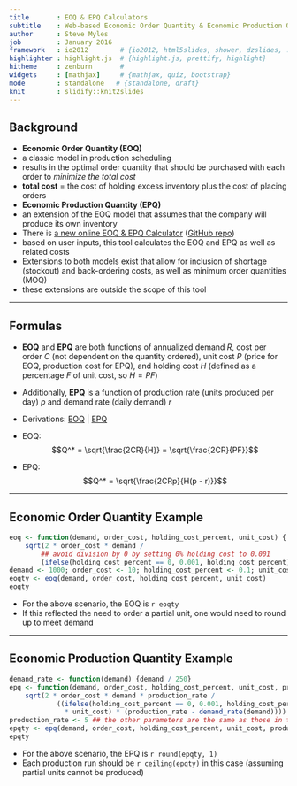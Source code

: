 ```yaml
---
title       : EOQ & EPQ Calculators
subtitle    : Web-based Economic Order Quantity & Economic Production Quantity Calculation
author      : Steve Myles
job         : January 2016
framework   : io2012        # {io2012, html5slides, shower, dzslides, ...}
highlighter : highlight.js  # {highlight.js, prettify, highlight}
hitheme     : zenburn       # 
widgets     : [mathjax]     # {mathjax, quiz, bootstrap}
mode        : standalone   # {standalone, draft}
knit        : slidify::knit2slides
---
```

<style>
strong { font-weight: bold; }
em { font-style: italic; }
</style>

## Background

* **Economic Order Quantity (EOQ)**
 * a classic model in production scheduling
 * results in the optimal order quantity that should be purchased with each order 
   to *minimize the total cost*
  * **total cost** = the cost of holding excess inventory plus the cost of 
    placing orders
* **Economic Production Quantity (EPQ)**
 * an extension of the EOQ model that assumes that the company will produce its 
   own inventory
* There is [a new online EOQ & EPQ Calculator](https://scumdogsteev.shinyapps.io/eoq-epq) ([GitHub repo](https://github.com/scumdogsteev/eoq-epq))
 * based on user inputs, this tool calculates the EOQ and EPQ as well as related
   costs
* Extensions to both models exist that allow for inclusion of shortage 
  (stockout) and back-ordering costs, as well as minimum order quantities (MOQ)
 * these extensions are outside the scope of this tool

--- 

## Formulas

* **EOQ** and **EPQ** are both functions of annualized demand $R$, cost per 
order $C$ (not dependent on the quantity ordered), unit cost $P$ (price for EOQ,
production cost for EPQ), and holding cost $H$ (defined as a percentage $F$ of 
unit cost, so $H = PF$)
* Additionally, **EPQ** is a function of production rate (units produced per day) 
$p$ and demand rate (daily demand) $r$
* Derivations:  [EOQ](https://en.wikipedia.org/wiki/Economic_order_quantity#The_total_cost_function_and_derivation_of_EOQ_formula) | [EPQ](https://en.wikipedia.org/wiki/Economic_production_quantity#Total_cost_function_and_derivation_of_EPQ_formula)

* EOQ:  $$Q^* = \sqrt{\frac{2CR}{H}} = \sqrt{\frac{2CR}{PF}}$$
* EPQ:  $$Q^* = \sqrt{\frac{2CRp}{H(p - r)}}$$

---

## Economic Order Quantity Example

```r
eoq <- function(demand, order_cost, holding_cost_percent, unit_cost) { 
    sqrt(2 * order_cost * demand / 
        ## avoid division by 0 by setting 0% holding cost to 0.001     
        (ifelse(holding_cost_percent == 0, 0.001, holding_cost_percent) * unit_cost)) }
demand <- 1000; order_cost <- 10; holding_cost_percent <- 0.1; unit_cost <- 5
eoqty <- eoq(demand, order_cost, holding_cost_percent, unit_cost)
eoqty
```

* For the above scenario, the EOQ is `r eoqty`
* If this reflected the need to order a partial unit, one would need to round up
  to meet demand

---

## Economic Production Quantity Example

```r
demand_rate <- function(demand) {demand / 250}
epq <- function(demand, order_cost, holding_cost_percent, unit_cost, production_rate) {
    sqrt(2 * order_cost * demand * production_rate /
            ((ifelse(holding_cost_percent == 0, 0.001, holding_cost_percent) 
              * unit_cost) * (production_rate - demand_rate(demand)))) }
production_rate <- 5 ## the other parameters are the same as those in the EOQ example
epqty <- epq(demand, order_cost, holding_cost_percent, unit_cost, production_rate)
epqty
```

* For the above scenario, the EPQ is `r round(epqty, 1)`
* Each production run should be `r ceiling(epqty)` in this case (assuming
  partial units cannot be produced)

